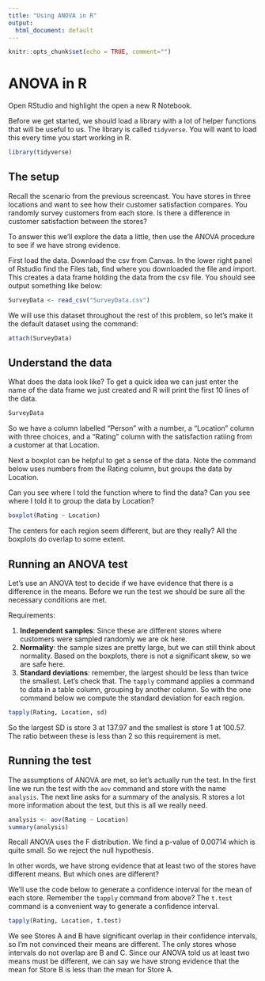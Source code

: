 ```yaml
---
title: "Using ANOVA in R"
output:
  html_document: default
---
```


```r
knitr::opts_chunk$set(echo = TRUE, comment="")
```

# ANOVA in R

Open RStudio and highlight the open a new R Notebook.

Before we get started, we should load a library with a lot of helper functions that will be useful to us.  The library is called `tidyverse`.  You will want to load this every time you start working in R.

```r
library(tidyverse)
```

## The setup

Recall the scenario from the previous screencast.  You have stores in three locations and want to see how their customer satisfaction compares.  You randomly survey customers from each store. Is there a difference in customer satisfaction between the stores?

To answer this we'll explore the data a little, then use the ANOVA procedure to see if we have strong evidence.

First load the data.  Download the csv from Canvas.  In the lower right panel of Rstudio find the Files tab, find where you downloaded the file and import.  This creates a data frame holding the data from the csv file.  You should see output something like below:
```r
SurveyData <- read_csv("SurveyData.csv")
```

We will use this dataset throughout the rest of this problem, so let's make it the default dataset using the command:
```r
attach(SurveyData)
```


## Understand the data

What does the data look like?  To get a quick idea we can just enter the name of the data frame we just created and R will print the first 10 lines of the data.
```r
SurveyData
```

So we have a column labelled "Person" with a number, a "Location" column with three choices, and a "Rating" column with the satisfaction ratiing from a customer at that Location.

Next a boxplot can be helpful to get a sense of the data.  Note the command below uses numbers from the Rating column, but groups the data by Location.

Can you see where I told the function where to find the data?  Can you see where I told it to group the data by Location?

```r
boxplot(Rating ~ Location)
```

The centers for each region seem different, but are they really?  All the boxplots do overlap to some extent.

## Running an ANOVA test

Let's use an ANOVA test to decide if we have evidence that there is a difference in the means.  Before we run the test we should be sure all the necessary conditions are met.

Requirements:

1. **Independent samples**:  Since these are different stores where customers were sampled randomly we are ok here.
2. **Normality**: the sample sizes are pretty large, but we can still think about normality.  Based on the boxplots, there is not a significant skew, so we are safe here.
3. **Standard deviations**: remember, the largest should be less than twice the smallest.  Let's check that.  The `tapply` command applies a command to data in a table column, grouping by another column.  So with the one command below we compute the standard deviation for each region.
```r
tapply(Rating, Location, sd)
```
So the largest SD is store 3 at 137.97 and the smallest is store 1 at 100.57.  The ratio between these is less than 2 so this requirement is met.

## Running the test
The assumptions of ANOVA are met, so let's actually run the test.  In the first line we run the test with the `aov` command and store with the name `analysis`.  The next line asks for a summary of the analysis. R stores a lot more information about the test, but this is all we really need.
```r
analysis <- aov(Rating ~ Location)
summary(analysis)
```
Recall ANOVA uses the F distribution.  We find a p-value of 0.00714 which is quite small.  So we reject the null hypothesis.

In other words, we have strong evidence that at least two of the stores have different means.  But which ones are different?

We'll use the code below to generate a confidence interval for the mean of each store.  Remember the `tapply` command from above?  The `t.test` command is a convenient way to generate a confidence interval.
```r
tapply(Rating, Location, t.test)
```
We see Stores A and B have significant overlap in their confidence intervals, so I'm not convinced their means are different.  The only stores whose intervals do not overlap are B and C.  Since our ANOVA told us at least two means must be different, we can say we have strong evidence that the mean for Store B is less than the mean for Store A.

